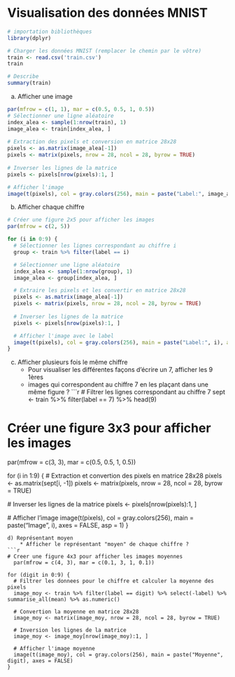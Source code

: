 
# Visualisation des données MNIST

```{r}
# importation bibliothèques
library(dplyr)
```

```{r}
# Charger les données MNIST (remplacer le chemin par le vôtre)
train <- read.csv('train.csv')
train
```

```{r}
# Describe
summary(train)
```



a) Afficher une image 

```{r}
par(mfrow = c(1, 1), mar = c(0.5, 0.5, 1, 0.5))
# Sélectionner une ligne aléatoire
index_alea <- sample(1:nrow(train), 1)
image_alea <- train[index_alea, ]
 
# Extraction des pixels et conversion en matrice 28x28
pixels <- as.matrix(image_alea[-1])
pixels <- matrix(pixels, nrow = 28, ncol = 28, byrow = TRUE)
 
# Inverser les lignes de la matrice
pixels <- pixels[nrow(pixels):1, ]

# Afficher l'image
image(t(pixels), col = gray.colors(256), main = paste("Label:", image_alea$label, axes = FALSE))
```

b) Afficher chaque chiffre

```{r}
# Créer une figure 2x5 pour afficher les images
par(mfrow = c(2, 5))

for (i in 0:9) {
  # Sélectionner les lignes correspondant au chiffre i
  group <- train %>% filter(label == i)

  # Sélectionner une ligne aléatoire
  index_alea <- sample(1:nrow(group), 1)
  image_alea <- group[index_alea, ]

  # Extraire les pixels et les convertir en matrice 28x28
  pixels <- as.matrix(image_alea[-1])
  pixels <- matrix(pixels, nrow = 28, ncol = 28, byrow = TRUE)
  
  # Inverser les lignes de la matrice
  pixels <- pixels[nrow(pixels):1, ]

  # Afficher l'image avec le label
  image(t(pixels), col = gray.colors(256), main = paste("Label:", i), axes = FALSE)
}
```

c) Afficher plusieurs fois le même chiffre
      * Pour visualiser les différentes façons d'écrire un 7, afficher les 9 1ères
      * images qui correspondent au chiffre 7 en les plaçant dans une même figure ?
```{r}
# Filtrer les lignes correspondant au chiffre 7
sept <- train %>% filter(label == 7) %>% head(9)

# Créer une figure 3x3 pour afficher les images
par(mfrow = c(3, 3), mar = c(0.5, 0.5, 1, 0.5))

for (i in 1:9) {
  # Extraction et convertion des pixels en matrice 28x28
  pixels <- as.matrix(sept[i, -1])
  pixels <- matrix(pixels, nrow = 28, ncol = 28, byrow = TRUE)
  
   # Inverser les lignes de la matrice
  pixels <- pixels[nrow(pixels):1, ]
  
  # Afficher l'image
  image(t(pixels), col = gray.colors(256), main = paste("Image", i), axes = FALSE, asp = 1)
}
```
d) Représentant moyen
    * Afficher le représentant "moyen" de chaque chiffre ?
```{r}
# Creer une figure 4x3 pour afficher les images moyennes
  par(mfrow = c(4, 3), mar = c(0.1, 3, 1, 0.1))

for (digit in 0:9) {
  # Filtrer les donnees pour le chiffre et calculer la moyenne des pixels
  image_moy <- train %>% filter(label == digit) %>% select(-label) %>% summarise_all(mean) %>% as.numeric()

  # Convertion la moyenne en matrice 28x28
  image_moy <- matrix(image_moy, nrow = 28, ncol = 28, byrow = TRUE)

  # Inversion les lignes de la matrice
  image_moy <- image_moy[nrow(image_moy):1, ]

  # Afficher l'image moyenne
  image(t(image_moy), col = gray.colors(256), main = paste("Moyenne", digit), axes = FALSE)
}
```


